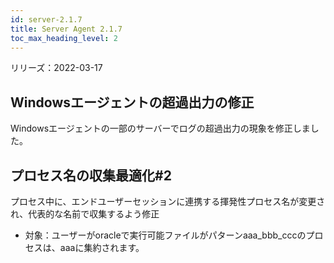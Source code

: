 ```yaml
---
id: server-2.1.7
title: Server Agent 2.1.7
toc_max_heading_level: 2
---
```


リリーズ：2022-03-17

## Windowsエージェントの超過出力の修正

Windowsエージェントの一部のサーバーでログの超過出力の現象を修正しました。

## プロセス名の収集最適化#2

プロセス中に、エンドユーザーセッションに連携する揮発性プロセス名が変更され、代表的な名前で収集するよう修正

-   対象：ユーザーがoracleで実行可能ファイルがパターンaaa_bbb_cccのプロセスは、aaaに集約されます。
